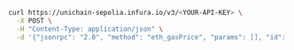 
<Tabs>
  <TabItem value="curl">

```bash
curl https://unichain-sepolia.infura.io/v3/<YOUR-API-KEY> \
  -X POST \
  -H "Content-Type: application/json" \
  -d '{"jsonrpc": "2.0", "method": "eth_gasPrice", "params": [], "id": 1}'
```

  </TabItem>
</Tabs>
